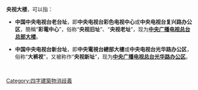 '''央视大楼'''，可以指：
* '''中国中央电视台老台址'''，即'''中央电视台彩色电视中心'''或'''中央电视台复兴路办公区'''，簡稱“'''彩電中心'''”，俗称“'''央视旧址'''”、“'''央视老址'''”，现为'''[[中央广播电视总台总部大楼|中央广播电视总台总部大楼]]'''。

* '''中国中央电视台新台址'''，即'''中央電視台總部大樓'''或'''中央电视台光华路办公区'''，俗称“'''大裤衩'''”，又被称作“'''央视新址'''”，现为'''[[中央广播电视总台光华路办公区|中央广播电视总台光华路办公区]]'''。
<br />{{disambig}}
[[Category:四字建築物消歧義|Category:四字建築物消歧義]]